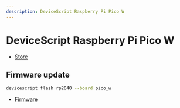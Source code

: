 ```yaml
---
description: DeviceScript Raspberry Pi Pico W
---
```

# DeviceScript Raspberry Pi Pico W




- [Store](https://www.raspberrypi.com/documentation/microcontrollers/raspberry-pi-pico.html)
## Firmware update

```bash
devicescript flash rp2040 --board pico_w
```


- [Firmware](https://github.com/microsoft/jacdac-pico/releases/latest/download/devicescript-rp2040w-pico_w.uf2)